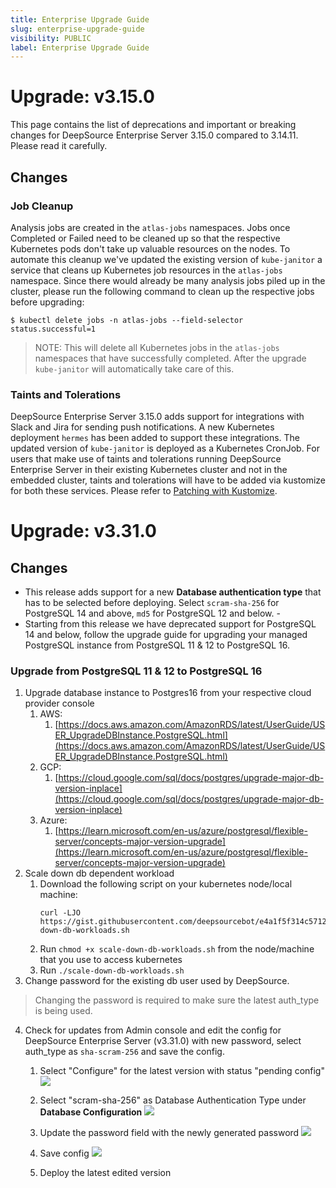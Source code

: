 ```yaml
---
title: Enterprise Upgrade Guide
slug: enterprise-upgrade-guide
visibility: PUBLIC
label: Enterprise Upgrade Guide
---
```

# Upgrade: v3.15.0

This page contains the list of deprecations and important or breaking changes for DeepSource Enterprise Server 3.15.0 compared to 3.14.11. Please read it carefully.

## Changes

### Job Cleanup

Analysis jobs are created in the `atlas-jobs` namespaces. Jobs once Completed or Failed need to be cleaned up so that the respective Kubernetes pods don't take up valuable resources on the nodes. To automate this cleanup we've updated the existing version of `kube-janitor` a service that cleans up Kubernetes job resources in the `atlas-jobs` namespace. Since there would already be many analysis jobs piled up in the cluster, please run the following command to clean up the respective jobs before upgrading:

```
$ kubectl delete jobs -n atlas-jobs --field-selector status.successful=1
```

> NOTE: This will delete all Kubernetes jobs in the `atlas-jobs` namespaces that have successfully completed. After the upgrade `kube-janitor` will automatically take care of this.

### Taints and Tolerations

DeepSource Enterprise Server 3.15.0 adds support for integrations with Slack and Jira for sending push notifications. A new Kubernetes deployment `hermes` has been added to support these integrations. The updated version of `kube-janitor` is deployed as a Kubernetes CronJob. For users that make use of taints and tolerations running DeepSource Enterprise Server in their existing Kubernetes cluster and not in the embedded cluster, taints and tolerations will have to be added via kustomize for both these services. Please refer to [Patching with Kustomize](https://docs.deepsource.com/docs/enterprise-server-frequently-asked-questions#patching-with-kustomize).

# Upgrade: v3.31.0

## Changes

- This release adds support for a new **Database authentication type** that has to be selected before deploying. Select `scram-sha-256` for PostgreSQL 14 and above, `md5` for PostgreSQL 12 and below. -
- Starting from this release we have deprecated support for PostgreSQL 14 and below, follow the upgrade guide for upgrading your managed PostgreSQL instance from PostgreSQL 11 & 12 to PostgreSQL 16.

### Upgrade from PostgreSQL 11 & 12 to PostgreSQL 16

1. Upgrade database instance to Postgres16 from your respective cloud provider console
   1. AWS: 
      1. [https://docs.aws.amazon.com/AmazonRDS/latest/UserGuide/USER_UpgradeDBInstance.PostgreSQL.html](https://docs.aws.amazon.com/AmazonRDS/latest/UserGuide/USER_UpgradeDBInstance.PostgreSQL.html)
   2. GCP:
      1. [https://cloud.google.com/sql/docs/postgres/upgrade-major-db-version-inplace](https://cloud.google.com/sql/docs/postgres/upgrade-major-db-version-inplace)
   3. Azure:
      1. [https://learn.microsoft.com/en-us/azure/postgresql/flexible-server/concepts-major-version-upgrade](https://learn.microsoft.com/en-us/azure/postgresql/flexible-server/concepts-major-version-upgrade)
2. Scale down db dependent workload
   1. Download the following script on your kubernetes node/local machine: 
      ```Text shell
      curl -LJO https://gist.githubusercontent.com/deepsourcebot/e4a1f5f314c5712a27ad2ddd03bcba08/raw/e26f74f1b6fbcdf17ad6b518bae65c571c2d756f/scale-down-db-workloads.sh
      ```
   2. Run `chmod +x scale-down-db-workloads.sh` from the node/machine that you use to access kubernetes
   3. Run `./scale-down-db-workloads.sh`
3. Change password for the existing db user used by DeepSource.

> Changing the password is required to make sure the latest auth_type is being used.

4. Check for updates from Admin console and edit the config for DeepSource Enterprise Server (v3.31.0) with new password, select auth_type as `sha-scram-256` and save the config.

   1. Select "Configure" for the latest version with status "pending config"
   ![](https://files.readme.io/a2dd9107ad052902fc9a5ce0df593b15ac16cb786c71a7562b5f42d0f8b4e7ed-SCR-20241004-mtvt.png)

   2. Select "scram-sha-256" as Database Authentication Type under **Database Configuration**
   ![](https://files.readme.io/16ba370e4aaa7004507916ad8331965295c072275527e652580756fe3806e07c-isfLVCbnl1ymxGlDMDeQWac5.png)

   3. Update the password field with the newly generated password
   ![](https://files.readme.io/53d8ab2396b0d9dcbdcc761b8b34cb9502bd2c8c5eeed275c7a93e41ccc844f1-ulCQtfQQdTdsHTTtvst-T9ww.png)

   4. Save config
   ![](https://files.readme.io/bfb3fc44493d2df02ceca9a3fd386b0d33c2b4bd6c3805a95ad8c093a9b8e1c6-ou5l7DDZkg-F7jsQRmFLsXs7.png)


   5. Deploy the latest edited version
